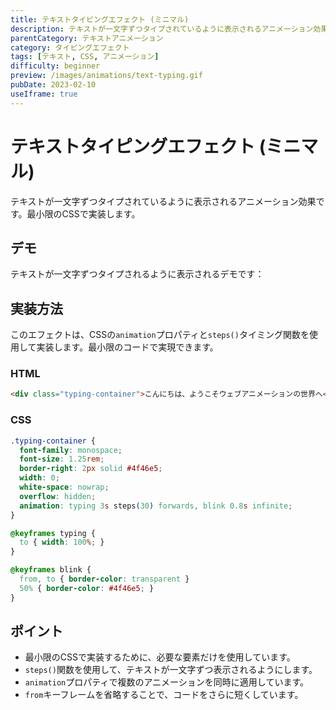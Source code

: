 ```yaml
---
title: テキストタイピングエフェクト (ミニマル)
description: テキストが一文字ずつタイプされているように表示されるアニメーション効果。最小限の実装例。
parentCategory: テキストアニメーション
category: タイピングエフェクト
tags: [テキスト, CSS, アニメーション]
difficulty: beginner
preview: /images/animations/text-typing.gif
pubDate: 2023-02-10
useIframe: true
---
```



# テキストタイピングエフェクト (ミニマル)

テキストが一文字ずつタイプされているように表示されるアニメーション効果です。最小限のCSSで実装します。

## デモ

テキストが一文字ずつタイプされるように表示されるデモです：
<IframeDemo title="テキストタイピングエフェクト (ミニマル)" description="テキストが一文字ずつタイプされるように表示されます" height="300px">
</IframeDemo>

## 実装方法

このエフェクトは、CSSの`animation`プロパティと`steps()`タイミング関数を使用して実装します。最小限のコードで実現できます。

### HTML

```html
<div class="typing-container">こんにちは、ようこそウェブアニメーションの世界へ</div>
```

### CSS

```css
.typing-container {
  font-family: monospace;
  font-size: 1.25rem;
  border-right: 2px solid #4f46e5;
  width: 0;
  white-space: nowrap;
  overflow: hidden;
  animation: typing 3s steps(30) forwards, blink 0.8s infinite;
}

@keyframes typing {
  to { width: 100%; }
}

@keyframes blink {
  from, to { border-color: transparent }
  50% { border-color: #4f46e5; }
}
```

## ポイント

- 最小限のCSSで実装するために、必要な要素だけを使用しています。
- `steps()`関数を使用して、テキストが一文字ずつ表示されるようにします。
- `animation`プロパティで複数のアニメーションを同時に適用しています。
- `from`キーフレームを省略することで、コードをさらに短くしています。
